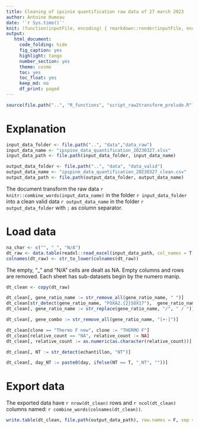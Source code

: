 ---
title: Cleaning of ipsinie quantification raw data of 27 march 2023
author: Antoine Humeau
date: '`r Sys.time()`'
knit: (function(inputFile, encoding) { rmarkdown::render(inputFile, encoding = encoding, output_dir = "../reports") }) 
output:
   html_document:
     code_folding: hide
     fig_caption: yes
     highlight: tango
     number_section: yes
     theme: cosmo
     toc: yes
     toc_float: yes
     keep_md: no
     df_print: paged
---

<style>
.main-container {
    width: 80%;
    max-width: inherit;
}
</style>

```{r setup, results = "hide"}
source(file.path("..", "R_functions", "script_raw2transform_prelude.R"))
```

# Explanation

```{r path-parameters}
input_data_folder <- file.path("..", "data","data_raw")
input_data_name <- "ipspine_data_quantification_20230327.xlsx"
input_data_path <- file.path(input_data_folder, input_data_name)

output_data_folder <- file.path("..", "data", "data_valid")
output_data_name <- "ipspine_data_quantification_20230327_clean.csv"
output_data_path <- file.path(output_data_folder, output_data_name)
```

The document transform the raw data `r knitr::combine_words(input_data_name)` in the folder `r input_data_folder` into a clean valid data `r output_data_name` in the folder `r output_data_folder` with `;` as column separator. 

# Load data
```{r load, result = "hide", message = FALSE}
na_char <- c("", "_", "N/A")
dt_raw <- data.table(readxl::read_excel(input_data_path, col_names = T, na = na_char))
colnames(dt_raw) <- str_to_lower(colnames(dt_raw))
```

The empty, "_" and "N/A" cells are dealt as NA. Empty columns and rows are removed. Each sheet has sub-datasets begin by the numero manip.

```{r cleaning, results= "hide"}
dt_clean <- copy(dt_raw)

dt_clean[, gene_ratio_name := str_remove_all(gene_ratio_name, " ")]
dt_clean[str_detect(gene_ratio_name, "FOXA2.{2}SOX17"),  gene_ratio_name := sapply(str_split(gene_ratio_name, "/"), function(k) paste(k[2], k[1], sep = "/"))]
dt_clean[, gene_ratio_name := str_replace(gene_ratio_name, "/", " / ")]

dt_clean[, gene_combo := str_remove_all(gene_ratio_name, "[+-]")]

dt_clean[clone == "Thermo F new", clone := "THERMO F"]
dt_clean[relative_count == "NA", relative_count := NA]
dt_clean[, relative_count := as.numeric(as.character(relative_count))]

dt_clean[, NT := str_detect(echantillon, "NT")]

dt_clean[, day_NT := paste0(day, ifelse(NT == T, "_NT", ""))]
```

# Export data

The exported data have `r nrow(dt_clean)` rows and `r ncol(dt_clean)` columns named: `r combine_words(colnames(dt_clean))`.
```{r tidy-print}
write.table(dt_clean, file.path(output_data_path), row.names = F, sep = ";")
```

